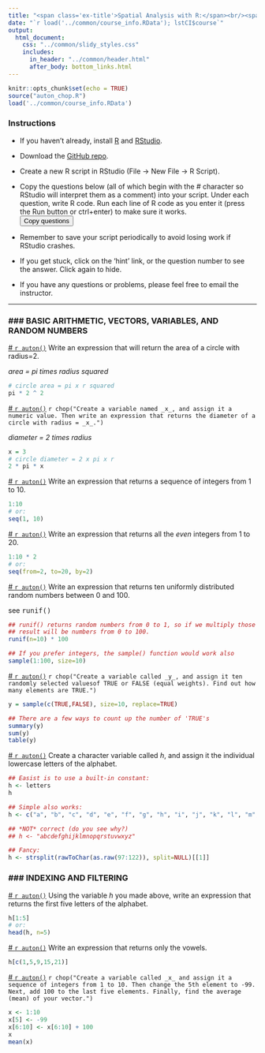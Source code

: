 ```yaml
---
title: "<span class='ex-title'>Spatial Analysis with R:</span><br/><span class='ex-subtitle'>Exercise 1: Basic R Operations</span>"
date: "`r load('../common/course_info.RData'); lstCI$course`"
output: 
  html_document: 
    css: "../common/slidy_styles.css"
    includes:
      in_header: "../common/header.html"
      after_body: bottom_links.html
---
```


```r
knitr::opts_chunk$set(echo = TRUE)
source("auton_chop.R")
load('../common/course_info.RData')
```

### Instructions

- If you haven't already, install [R](https://cran.r-project.org/) and [RStudio](https://www.rstudio.com/products/rstudio/download/). 

- Download the <a href="`r lstCI$githubrepo`" target="_blank">GitHub repo</a>. 

- Create a new R script in RStudio (File &rarr; New File &rarr; R Script). 

- Copy the questions below (all of which begin with the _#_ character so RStudio will interpret them as a comment) into your script. Under each question, write R code. Run each line of R code as you enter it (press the Run button or ctrl+enter) to make sure it works.<br/><button onclick="CopyToClipboard('qtn_div');return false;">Copy questions</button><br/>

- Remember to save your script periodically to avoid losing work if RStudio crashes.

- If you get stuck, click on the 'hint' link, or the question number to see the answer. Click again to hide.

- If you have any questions or problems, please feel free to email the instructor.

<hr class="hrdivider">

<div id="qtn_div">

### \#\#\# BASIC ARITHMETIC, VECTORS, VARIABLES, AND RANDOM NUMBERS

<a href="#" class="showhidelink" onclick="showHide('q1');return false;">\# `r auton()`</a> Write an expression that will return the area of a circle with radius=2. <a href="#" class="showhidehint" onclick="showHide('pmnmny');return false;"></a>  

<div id="pmnmny" class="hint">*area = pi times radius squared*</div>


<div id="q1" class="answer-code">
```r
# circle area = pi x r squared
pi * 2 ^ 2
```
</div>

<a href="#" class="showhidelink" onclick="showHide('q2');return false;">\# `r auton()`</a> `r chop("Create a variable named _x_, and assign it a numeric value. Then write an expression that returns the diameter of a circle with radius = _x_.")` <a href="#" class="showhidehint" onclick="showHide('satbcl');return false;"></a>  

<div id="satbcl" class="hint">*diameter = 2 times radius*</div>


<div id="q2" class="answer-code">
```r
x = 3
# circle diameter = 2 x pi x r
2 * pi * x
```
</div>

<a href="#" class="showhidelink" onclick="showHide('q3');return false;">\# `r auton()`</a> Write an expression that returns a sequence of integers from 1 to 10.

<div id="q3" class="answer-code">
```r
1:10
# or:
seq(1, 10)
```
</div>

<a href="#" class="showhidelink" onclick="showHide('q4');return false;">\# `r auton()`</a> Write an expression that returns all the _even_ integers from 1 to 20.

<div id="q4" class="answer-code">
```r
1:10 * 2
# or:
seq(from=2, to=20, by=2)
```
</div>

<a href="#" class="showhidelink" onclick="showHide('q5');return false;">\# `r auton()`</a> Write an expression that returns ten uniformly distributed random numbers between 0 and 100. <a href="#" class="showhidehint" onclick="showHide('rowygl');return false;"></a>  

<div id="rowygl" class="hint">see <tt>runif()</tt></div>


<div id="q5" class="answer-code">
```r
## runif() returns random numbers from 0 to 1, so if we multiply those values by 100 the 
## result will be numbers from 0 to 100.
runif(n=10) * 100

## If you prefer integers, the sample() function would work also
sample(1:100, size=10)
```
</div>

<a href="#" class="showhidelink" onclick="showHide('q6');return false;">\# `r auton()`</a> `r chop("Create a variable called _y_, and assign it ten randomly selected valuesof TRUE or FALSE (equal weights). Find out how many elements are TRUE.")`  

<div id="q6" class="answer-code">
```r
y = sample(c(TRUE,FALSE), size=10, replace=TRUE)

## There are a few ways to count up the number of 'TRUE's
summary(y)
sum(y)
table(y)
```
</div>

<a href="#" class="showhidelink" onclick="showHide('q7');return false;">\# `r auton()`</a> Create a character variable called _h_, and assign it the individual lowercase letters of the alphabet.

<div id="q7" class="answer-code">
```r
## Easist is to use a built-in constant:
h <- letters
h

## Simple also works:
h <- c("a", "b", "c", "d", "e", "f", "g", "h", "i", "j", "k", "l", "m", "n", "o", "p", "q", "r", "s", "t", "u", "v", "w", "x", "y", "z")

## *NOT* correct (do you see why?)
## h <- "abcdefghijklmnopqrstuvwxyz"

## Fancy:
h <- strsplit(rawToChar(as.raw(97:122)), split=NULL)[[1]]

```
</div>

### \#\#\# INDEXING AND FILTERING

<a href="#" class="showhidelink" onclick="showHide('q8');return false;">\# `r auton()`</a> Using the variable _h_ you made above, write an expression that returns the first five letters of the alphabet.

<div id="q8" class="answer-code">
```r
h[1:5]
# or:
head(h, n=5)

```
</div>

<a href="#" class="showhidelink" onclick="showHide('q9');return false;">\# `r auton()`</a> Write an expression that returns only the vowels.

<div id="q9" class="answer-code">
```r
h[c(1,5,9,15,21)]
```
</div>

<a href="#" class="showhidelink" onclick="showHide('q10');return false;">\# `r auton()`</a> `r chop("Create a variable called _x_ and assign it a sequence of integers from 1 to 10. Then change the 5th element to -99. Next, add 100 to the last five elements. Finally, find the average (mean) of your vector.")`  

<div id="q10" class="answer-code">
```r
x <- 1:10
x[5] <- -99
x[6:10] <- x[6:10] + 100
x
mean(x)
```
</div>

</div>